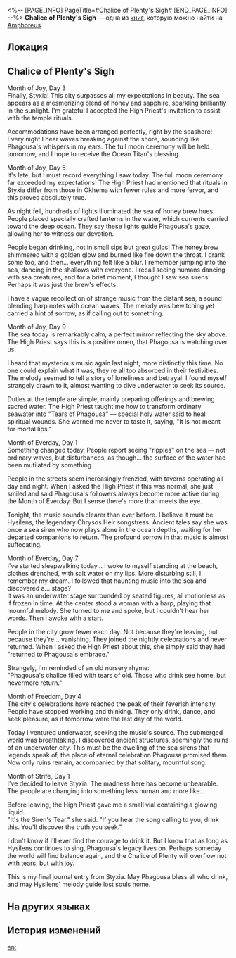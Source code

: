 <%-- [PAGE_INFO]
PageTitle=#Chalice of Plenty's Sigh#
[END_PAGE_INFO] --%>
{{Дополнить}}
{{Книга Инфобокс
|id           = 578
|partIds      = 191916
|Название     = 
|Изображение  = Предмет Книга Амфореус 2.png
|Мир          = Amphoreus
|Томов        = 1
|Автор        = <!--нужно добавить-->
|Описание     = A journal by a devout follower of Phagousa, recording a fragment of Styxia's past.
|Том1         = {{tx}}
|Источник1    = {{tx|Отсутствует источник}}
|Персонажи    = Phagousa
|Фракции      = Okhema
}}
'''Chalice of Plenty's Sigh''' — одна из [[Книги|книг]], которую можно найти на [[Amphoreus]].

==Локация==
{{Отметка карты|<!--название карты-->|<!--id отметки-->}}

==Chalice of Plenty's Sigh==
Month of Joy, Day 3<br />
Finally, Styxia! This city surpasses all my expectations in beauty. The sea appears as a mesmerizing blend of honey and sapphire, sparkling brilliantly in the sunlight. I'm grateful I accepted the High Priest's invitation to assist with the temple rituals.

Accommodations have been arranged perfectly, right by the seashore! Every night I hear waves breaking against the shore, sounding like Phagousa's whispers in my ears. The full moon ceremony will be held tomorrow, and I hope to receive the Ocean Titan's blessing.

Month of Joy, Day 5<br />
It's late, but I must record everything I saw today. The full moon ceremony far exceeded my expectations! The High Priest had mentioned that rituals in Styxia differ from those in Okhema with fewer rules and more fervor, and this proved absolutely true.

As night fell, hundreds of lights illuminated the sea of honey brew hues. People placed specially crafted lanterns in the water, which currents carried toward the deep ocean. They say these lights guide Phagousa's gaze, allowing her to witness our devotion.

People began drinking, not in small sips but great gulps! The honey brew shimmered with a golden glow and burned like fire down the throat. I drank some too, and then... everything felt like a blur. I remember jumping into the sea, dancing in the shallows with everyone. I recall seeing humans dancing with sea creatures, and for a brief moment, I thought I saw sea sirens! Perhaps it was just the brew's effects.

I have a vague recollection of strange music from the distant sea, a sound blending harp notes with ocean waves. The melody was bewitching yet carried a hint of sorrow, as if calling out to something.

Month of Joy, Day 9<br />
The sea today is remarkably calm, a perfect mirror reflecting the sky above. The High Priest says this is a positive omen, that Phagousa is watching over us.

I heard that mysterious music again last night, more distinctly this time. No one could explain what it was, they're all too absorbed in their festivities. The melody seemed to tell a story of loneliness and betrayal. I found myself strangely drawn to it, almost wanting to dive underwater to seek its source.

Duties at the temple are simple, mainly preparing offerings and brewing sacred water. The High Priest taught me how to transform ordinary seawater into "Tears of Phagousa" &mdash; special holy water said to heal spiritual wounds. She warned me never to taste it, saying, "It is not meant for mortal lips."

Month of Everday, Day 1<br />
Something changed today. People report seeing "ripples" on the sea &mdash; not ordinary waves, but disturbances, as though... the surface of the water had been mutilated by something.

People in the streets seem increasingly frenzied, with taverns operating all day and night. When I asked the High Priest if this was normal, she just smiled and said Phagousa's followers always become more active during the Month of Everday. But I sense there's more than meets the eye.

Tonight, the music sounds clearer than ever before. I believe it must be Hysilens, the legendary Chrysos Heir songstress. Ancient tales say she was once a sea siren who now plays alone in the ocean depths, waiting for her departed companions to return. The profound sorrow in that music is almost suffocating.

Month of Everday, Day 7<br />
I've started sleepwalking today... I woke to myself standing at the beach, clothes drenched, with salt water on my lips. More disturbing still, I remember my dream. I followed that haunting music into the sea and discovered a... stage?<br />
It was an underwater stage surrounded by seated figures, all motionless as if frozen in time. At the center stood a woman with a harp, playing that mournful melody. She turned to me and spoke, but I couldn't hear her words. Then I awoke with a start.

People in the city grow fewer each day. Not because they're leaving, but because they're... vanishing. They joined the nightly celebrations and never returned. When I asked the High Priest about this, she simply said they had "returned to Phagousa's embrace."

Strangely, I'm reminded of an old nursery rhyme:<br />
"Phagousa's chalice filled with tears of old. Those who drink see home, but nevermore return."

Month of Freedom, Day 4<br />
The city's celebrations have reached the peak of their feverish intensity. People have stopped working and thinking. They only drink, dance, and seek pleasure, as if tomorrow were the last day of the world.

Today I ventured underwater, seeking the music's source. The submerged world was breathtaking. I discovered ancient structures, seemingly the ruins of an underwater city. This must be the dwelling of the sea sirens that legends speak of, the place of eternal celebration Phagousa promised them. Now only ruins remain, accompanied by that solitary, mournful song.

Month of Strife, Day 1<br />
I've decided to leave Styxia. The madness here has become unbearable. The people are changing into something less human and more like...

Before leaving, the High Priest gave me a small vial containing a glowing liquid.<br />
"It's the Siren's Tear." she said. "If you hear the song calling to you, drink this. You'll discover the truth you seek."

I don't know if I'll ever find the courage to drink it. But I know that as long as Hysilens continues to sing, Phagousa's legacy lives on. Perhaps someday the world will find balance again, and the Chalice of Plenty will overflow not with tears, but with joy.

This is my final journal entry from Styxia. May Phagousa bless all who drink, and may Hysilens' melody guide lost souls home.

==На других языках==
{{На других языках
|en   = Chalice of Plenty's Sigh
|zhs  = 满溢之杯的叹息
|zht  = 滿溢之杯的嘆息
|ja   = 満たされた杯の嘆き
|ko   = 충만의 잔의 탄식
|es   = Suspiro de la Crátera de la Profusión
|fr   = Soupir du Calice d'abondance
|ru   = Стенания Кубка Изобилия
|th   = การถอนหายใจ ของจอกอันเปี่ยมล้น
|vi   = Tiếng Thở Dài Của Chiếc Cốc Tràn Đầy
|de   = Seufzer des Kelchs der Fülle
|id   = Helaan Napas Cawan Kelimpahan
|pt   = Suspiro do Cálice da Abundância
}}

==История изменений==
{{История изменений|3.5}}

[[en:]]
